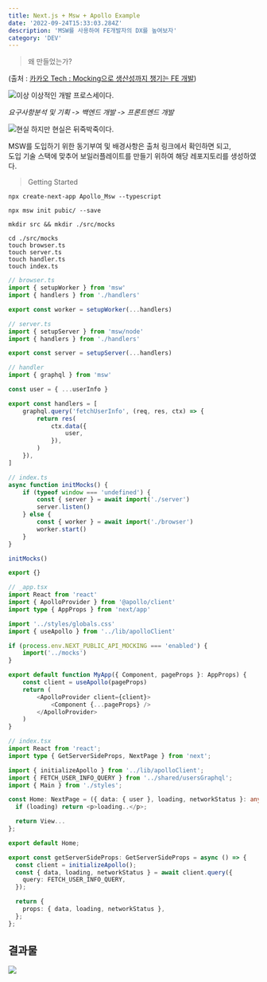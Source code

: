 ```yaml
---
title: Next.js + Msw + Apollo Example
date: '2022-09-24T15:33:03.284Z'
description: 'MSW를 사용하여 FE개발자의 DX를 높여보자'
category: 'DEV'
---
```


> 왜 만들었는가?

(출처 : [카카오 Tech : Mocking으로 생산성까지 챙기는 FE 개발](https://tech.kakao.com/2021/09/29/mocking-fe/))

![이상](./ideal.png)
이상적인 개발 프로스세이다.

_요구사항분석 및 기획 -> 백엔드 개발 -> 프론트엔드 개발_

![현실](./real.png)
하지만 현실은 뒤죽박죽이다.

MSW를 도입하기 위한 동기부여 및 배경사항은 출처 링크에서 확인하면 되고,<br/>
도입 기술 스택에 맞추어 보일러플레이트를 만들기 위하여 해당 레포지토리를 생성하였다.

> Getting Started

```
npx create-next-app Apollo_Msw --typescript
```

```
npx msw init pubic/ --save
```

```
mkdir src && mkdir ./src/mocks
```

```
cd ./src/mocks
touch browser.ts
touch server.ts
touch handler.ts
touch index.ts
```

```ts
// browser.ts
import { setupWorker } from 'msw'
import { handlers } from './handlers'

export const worker = setupWorker(...handlers)
```

```ts
// server.ts
import { setupServer } from 'msw/node'
import { handlers } from './handlers'

export const server = setupServer(...handlers)
```

```ts
// handler
import { graphql } from 'msw'

const user = { ...userInfo }

export const handlers = [
	graphql.query('fetchUserInfo', (req, res, ctx) => {
		return res(
			ctx.data({
				user,
			}),
		)
	}),
]
```

```ts
// index.ts
async function initMocks() {
	if (typeof window === 'undefined') {
		const { server } = await import('./server')
		server.listen()
	} else {
		const { worker } = await import('./browser')
		worker.start()
	}
}

initMocks()

export {}
```

```ts
// _app.tsx
import React from 'react'
import { ApolloProvider } from '@apollo/client'
import type { AppProps } from 'next/app'

import '../styles/globals.css'
import { useApollo } from '../lib/apolloClient'

if (process.env.NEXT_PUBLIC_API_MOCKING === 'enabled') {
	import('../mocks')
}

export default function MyApp({ Component, pageProps }: AppProps) {
	const client = useApollo(pageProps)
	return (
		<ApolloProvider client={client}>
			<Component {...pageProps} />
		</ApolloProvider>
	)
}
```

```ts
// index.tsx
import React from 'react';
import type { GetServerSideProps, NextPage } from 'next';

import { initializeApollo } from '../lib/apolloClient';
import { FETCH_USER_INFO_QUERY } from '../shared/usersGraphql';
import { Main } from './styles';

const Home: NextPage = ({ data: { user }, loading, networkStatus }: any) => {
  if (loading) return <p>loading..</p>;

  return View...
};

export default Home;

export const getServerSideProps: GetServerSideProps = async () => {
  const client = initializeApollo();
  const { data, loading, networkStatus } = await client.query({
    query: FETCH_USER_INFO_QUERY,
  });

  return {
    props: { data, loading, networkStatus },
  };
};

```

## 결과물

![](./result.png)
